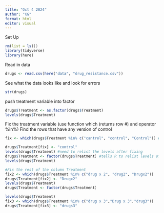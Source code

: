 ```yaml
---
title: "Oct 4 2024"
author: "KG"
format: html
editor: visual
---
```


Set Up

```r
rm(list = ls())
library(tidyverse)
library(here)
```

Read in data

```r
drugs <- read.csv(here("data", "drug_resistance.csv"))
```

See what the data looks like and look for errors

```r
str(drugs)
```

push treatment variable into factor

```r
drugs$Treatment <- as.factor(drugs$Treatment)
levels(drugs$Treatment)
```

Fix the treatment variable (use function which (returns row #) and operator %in%) Find the rows that have any version of control

```r
fix <- which(drugs$Treatment %in% c("cantrol", "control", "Control")) #identify rows that need repair

drugs$Treatment[fix] <- "control"
levels(drugs$Treatment) #need to relist the levels after fixing 
drugs$Treatment <- factor(drugs$Treatment) #tells R to relist levels of factor after change
levels(drugs$Treatment)
```

```r
#Fix the rest of the column Treatment
fix2 <- which(drugs$Treatment %in% c("drug x 2", "drug2", "Drugx2"))
drugs$Treatment[fix2] <- "Drugx2"
levels(drugs$Treatment)
drugs$Treatment <- factor(drugs$Treatment)
```

```r
levels(drugs$Treatment)
fix3 <- which(drugs$Treatment %in% c("drug x 3","Drug x 3","drug3"))
drugs$Treatment[fix3] <- "drugs3"
```
